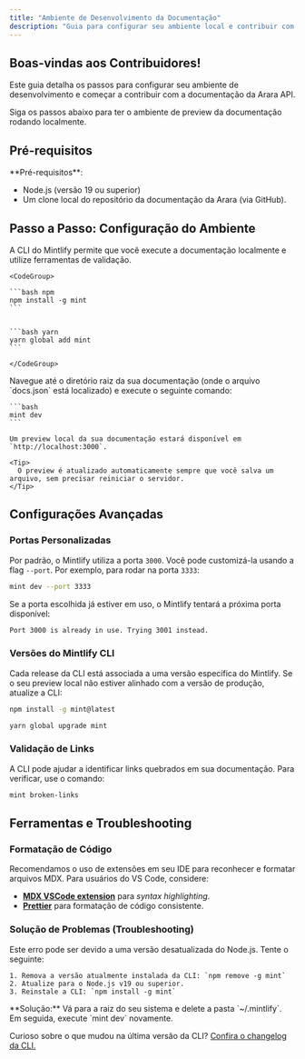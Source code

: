 ```yaml
---
title: "Ambiente de Desenvolvimento da Documentação"
description: "Guia para configurar seu ambiente local e contribuir com a documentação da Arara API."
---
```


## Boas-vindas aos Contribuidores!

Este guia detalha os passos para configurar seu ambiente de desenvolvimento e começar a contribuir com a documentação da Arara API.

<Card title="Comece em Minutos" icon="hourglass-start">
  Siga os passos abaixo para ter o ambiente de preview da documentação rodando localmente.
</Card>

## Pré-requisitos

<Info>
  **Pré-requisitos**:

  - Node.js (versão 19 ou superior)
  - Um clone local do repositório da documentação da Arara (via GitHub).
</Info>

## Passo a Passo: Configuração do Ambiente

<Steps>
  <Step title="Instalação Global da CLI">
    A CLI do Mintlify permite que você execute a documentação localmente e utilize ferramentas de validação.

    <CodeGroup>

    ```bash npm
    npm install -g mint
    ```

    
    ```bash yarn
    yarn global add mint
    ```

    </CodeGroup>
  </Step>
  <Step title="Inicie o Servidor de Preview">
    Navegue até o diretório raiz da sua documentação (onde o arquivo `docs.json` está localizado) e execute o seguinte comando:

    ```bash
    mint dev
    ```

    Um preview local da sua documentação estará disponível em `http://localhost:3000`.

    <Tip>
      O preview é atualizado automaticamente sempre que você salva um arquivo, sem precisar reiniciar o servidor.
    </Tip>
  </Step>
</Steps>

## Configurações Avançadas

### Portas Personalizadas

Por padrão, o Mintlify utiliza a porta `3000`. Você pode customizá-la usando a flag `--port`. Por exemplo, para rodar na porta `3333`:

```bash
mint dev --port 3333
```

Se a porta escolhida já estiver em uso, o Mintlify tentará a próxima porta disponível:

```md
Port 3000 is already in use. Trying 3001 instead.
```

### Versões do Mintlify CLI

Cada release da CLI está associada a uma versão específica do Mintlify. Se o seu preview local não estiver alinhado com a versão de produção, atualize a CLI:

<CodeGroup>

```bash npm
npm install -g mint@latest
```


```bash yarn
yarn global upgrade mint
```

</CodeGroup>

### Validação de Links

A CLI pode ajudar a identificar links quebrados em sua documentação. Para verificar, use o comando:

```bash
mint broken-links
```

## Ferramentas e Troubleshooting

### Formatação de Código

Recomendamos o uso de extensões em seu IDE para reconhecer e formatar arquivos MDX. Para usuários do VS Code, considere:

- [**MDX VSCode extension**](https://marketplace.visualstudio.com/items?itemName=unifiedjs.vscode-mdx) para _syntax highlighting_.
- [**Prettier**](https://marketplace.visualstudio.com/items?itemName=esbenp.prettier-vscode) para formatação de código consistente.

### Solução de Problemas (Troubleshooting)

<AccordionGroup>
  <Accordion title='Erro: Não foi possível carregar o módulo "sharp" com o runtime darwin-arm64'>
    Este erro pode ser devido a uma versão desatualizada do Node.js. Tente o seguinte:

    1. Remova a versão atualmente instalada da CLI: `npm remove -g mint`
    2. Atualize para o Node.js v19 ou superior.
    3. Reinstale a CLI: `npm install -g mint`
  </Accordion>
  <Accordion title="Problema: Erro desconhecido">
    **Solução:** Vá para a raiz do seu sistema e delete a pasta `~/.mintlify`. Em seguida, execute `mint dev` novamente.
  </Accordion>
</AccordionGroup>

Curioso sobre o que mudou na última versão da CLI? [Confira o changelog da CLI.](https://www.npmjs.com/package/mint?activeTab=versions)